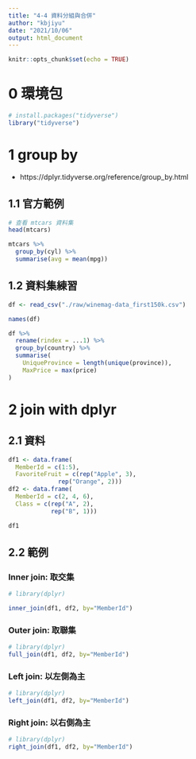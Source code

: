 ```yaml
---
title: "4-4 資料分組與合併"
author: "kbjiyu"
date: "2021/10/06"
output: html_document
---
```


```r
knitr::opts_chunk$set(echo = TRUE)
```

# 0 環境包

```r
# install.packages("tidyverse")
library("tidyverse")

```

# 1 group by

- https://dplyr.tidyverse.org/reference/group_by.html

## 1.1 官方範例
```r
# 查看 mtcars 資料集
head(mtcars)

mtcars %>% 
  group_by(cyl) %>%
  summarise(avg = mean(mpg))
```

## 1.2 資料集練習
```r
df <- read_csv("./raw/winemag-data_first150k.csv")

```

```r
names(df)

df %>% 
  rename(rindex = ...1) %>%
  group_by(country) %>%
  summarise(
    UniqueProvince = length(unique(province)),
    MaxPrice = max(price)
)

```

# 2 join with dplyr

## 2.1 資料
```r
df1 <- data.frame(
  MemberId = c(1:5), 
  FavoriteFruit = c(rep("Apple", 3), 
              rep("Orange", 2)))
df2 <- data.frame(
  MemberId = c(2, 4, 6), 
  Class = c(rep("A", 2), 
            rep("B", 1)))

df1
```

## 2.2 範例

### Inner join: 取交集
```r
# library(dplyr)

inner_join(df1, df2, by="MemberId")
```

### Outer join: 取聯集
```r
# library(dplyr)
full_join(df1, df2, by="MemberId")

```

### Left join: 以左側為主
```r
# library(dplyr)
left_join(df1, df2, by="MemberId")

```

### Right join: 以右側為主
```r
# library(dplyr)
right_join(df1, df2, by="MemberId")

```